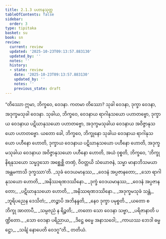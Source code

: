 ```yaml
---
title: 2.1.3 ပဟာနသုတ္တ
tableOfContents: false
sidebar:
  order: 3
type: tipitaka
basket: su
book: sn
review:
  current: review
  updated: '2025-10-23T09:13:57.883130'
  updated_by: ''
  notes: ''
  history:
  - state: review
    date: '2025-10-23T09:13:57.883130'
    updated_by: ''
    notes: ''
    previous_state: draft
---
```



<ReviewStatus review={frontmatter.review} showDetails={true} />

<HypothesisAnnotation frontmatter={frontmatter} />

<DynamicBreadcrumb />

<Division number="251" book="sn" e="ch" v="18" p="317">

<Paragraph number="1102" book="sn">
“တိဿော ဣမာ, ဘိက္ခဝေ, ဝေဒနာ. ကတမာ တိဿော? သုခါ ဝေဒနာ, ဒုက္ခာ ဝေဒနာ, အဒုက္ခမသုခါ ဝေဒနာ. သုခါယ, ဘိက္ခဝေ, ဝေဒနာယ ရာဂါနုသယော ပဟာတဗ္ဗော, ဒုက္ခာယ ဝေဒနာယ ပဋိဃာနုသယော ပဟာတဗ္ဗော, အဒုက္ခမသုခါယ ဝေဒနာယ အဝိဇ္ဇာနုသယော ပဟာတဗ္ဗော. ယတော ခေါ, ဘိက္ခဝေ, ဘိက္ခုနော သုခါယ ဝေဒနာယ ရာဂါနုသယော ပဟီနော ဟောတိ, ဒုက္ခာယ ဝေဒနာယ ပဋိဃာနုသယော ပဟီနော ဟောတိ, အဒုက္ခမသုခါယ ဝေဒနာယ အဝိဇ္ဇာနုသယော ပဟီနော ဟောတိ, အယံ ဝုစ္စတိ, ဘိက္ခဝေ, ‘ဘိက္ခု နိရနုသယော သမ္မဒ္ဒသော အစ္ဆေစ္ဆိ တဏှံ, ဝိဝတ္တယိ သံယောဇနံ, သမ္မာ မာနာဘိသမယာ အန္တမကာသိ ဒုက္ခဿာ’တိ.
</Paragraph>

<Paragraph number="1103" type="verses" book="sn">
_သုခံ ဝေဒယမာနဿ,_  
_ဝေဒနံ အပ္ပဇာနတော;_  
_သော ရာဂါနုသယော ဟောတိ,_  
_အနိဿရဏဒဿိနော._  

</Paragraph>

<Paragraph number="1104" type="verses" book="sn">
_ဒုက္ခံ ဝေဒယမာနဿ,_  
_ဝေဒနံ အပ္ပဇာနတော;_  
_ပဋိဃာနုသယော ဟောတိ,_  
_အနိဿရဏဒဿိနော._  

</Paragraph>

<Paragraph number="1105" type="verses" book="sn">
_အဒုက္ခမသုခံ သန္တံ,_  
_ဘူရိပညေန ဒေသိတံ;_  
_တဉ္စာပိ အဘိနန္ဒတိ,_  
_နေဝ ဒုက္ခာ ပမုစ္စတိ._  

</Paragraph>

<Paragraph number="1106" type="verses" book="sn">
_ယတော စ ဘိက္ခု အာတာပီ,_  
_သမ္ပဇညံ န ရိဉ္စတိ;_  
_တတော သော ဝေဒနာ သဗ္ဗာ,_  
_ပရိဇာနာတိ ပဏ္ဍိတော._  

</Paragraph>

<Paragraph number="1107" type="verses" book="sn">
_သော ဝေဒနာ ပရိညာယ,_  
_ဒိဋ္ဌေ ဓမ္မေ အနာသဝေါ;_  
_ကာယဿ ဘေဒါ ဓမ္မဋ္ဌော,_  
_သင်္ချံ နောပေတိ ဝေဒဂူ”တိ._  


</Paragraph>
</Division>

<Paragraph number="1108" type="center" book="sn">
တတိယံ.
</Paragraph>